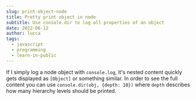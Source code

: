 ```yaml
---
slug: print-object-node
title: Pretty print object in node
subtitle: Use console.dir to log all properties of an object
date: 2022-06-12
author: lucca
tags:
  - javascript
  - programming
  - learn-in-public
---
```


If I simply log a node object with `console.log`, it's nested content quickly gets displayed as `[Object]` or something similar.
In order to see the full content you can use `console.dir(obj, {depth: 10})` where `depth` describes how many hierarchy levels should be printed.

<Replit url="https://replit.com/@idkshite/log-object-node" filename="index.js"/>
